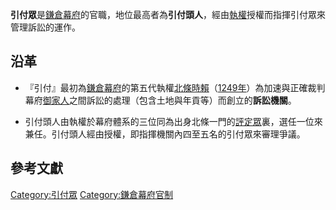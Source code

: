 {{多個問題|
{{cleanup-jargon|time=2017-06-02T16:10:08+00:00}}
{{Refimprove|time=2017-06-02T16:09:33+00:00}}
}}
'''引付眾'''是[[鎌倉幕府|鎌倉幕府]]的官職，地位最高者為'''引付頭人'''，經由[[執權|執權]]授權而指揮引付眾來管理訴訟的運作。

==沿革==
*『引付』最初為[[鎌倉幕府|鎌倉幕府]]的第五代執權[[北條時賴|北條時賴]]（[[1249年|1249年]]）為加速與正確裁判幕府[[御家人|御家人]]之間訴訟的處理（包含土地與年貢等）而創立的'''訴訟機關'''。

*引付頭人由執權於幕府體系的三位同為出身北條一門的[[評定眾|評定眾]]裏，選任一位來兼任。引付頭人經由授權，即指揮機關內四至五名的引付眾來審理爭議。

== 參考文獻 ==
{{reflist}}

[[Category:引付眾|Category:引付眾]]
[[Category:鎌倉幕府官制|Category:鎌倉幕府官制]]
